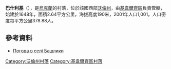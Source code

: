{{coord|50|48|55|N|25|50|24|E|scale:30000|display=title}}

'''巴什利基'''（{{lang-uk|Башлики}}），是[[烏克蘭|烏克蘭]]的村落，位於該國西部[[沃倫州|沃倫州]]，由[[基韋爾齊區|基韋爾齊區]]負責管轄，始建於1648年，面積2.64平方公里，海拔高度190米，2001年人口1,001，人口密度每平方公里378.88人。

==參考資料==
* [http://weather.in.ua/ua/volynskaja/762 Погода в селі Башлики] {{Wayback|url=http://weather.in.ua/ua/volynskaja/762 |date=20111219115241 }}

[[Category:沃倫州村落|Category:沃倫州村落]]
[[Category:基韋爾齊區村落|Category:基韋爾齊區村落]]


{{Volyn-geo-stub}}